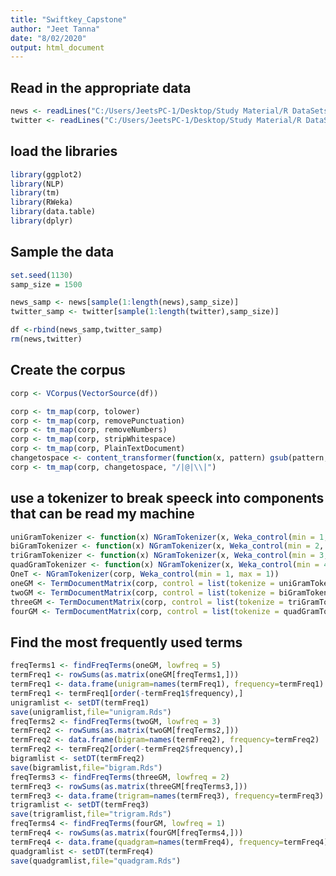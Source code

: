 ---
title: "Swiftkey_Capstone"
author: "Jeet Tanna"
date: "8/02/2020"
output: html_document
---

## Read in the appropriate data

```{r}


news <- readLines("C:/Users/JeetsPC-1/Desktop/Study Material/R DataSets/Coursera-SwiftKey/final/en_US/en_US.news.txt", encoding="UTF-8", skipNul = TRUE, warn = TRUE)
twitter <- readLines("C:/Users/JeetsPC-1/Desktop/Study Material/R DataSets/Coursera-SwiftKey/final/en_US/en_US.twitter.txt",encoding="UTF-8", skipNul = TRUE, warn = TRUE)

```

## load the libraries

```{r}
library(ggplot2)
library(NLP)
library(tm)
library(RWeka)
library(data.table)
library(dplyr)
```

## Sample the data

```{r}
set.seed(1130)
samp_size = 1500

news_samp <- news[sample(1:length(news),samp_size)]
twitter_samp <- twitter[sample(1:length(twitter),samp_size)]

df <-rbind(news_samp,twitter_samp)
rm(news,twitter)
```

## Create the corpus
```{r}
corp <- VCorpus(VectorSource(df))

corp <- tm_map(corp, tolower)
corp <- tm_map(corp, removePunctuation)
corp <- tm_map(corp, removeNumbers)
corp <- tm_map(corp, stripWhitespace)
corp <- tm_map(corp, PlainTextDocument)
changetospace <- content_transformer(function(x, pattern) gsub(pattern, " ", x))
corp <- tm_map(corp, changetospace, "/|@|\\|")
```

## use a tokenizer to break speeck into components that can be read my machine

```{r}
uniGramTokenizer <- function(x) NGramTokenizer(x, Weka_control(min = 1, max = 1))
biGramTokenizer <- function(x) NGramTokenizer(x, Weka_control(min = 2, max = 2))
triGramTokenizer <- function(x) NGramTokenizer(x, Weka_control(min = 3, max = 3))
quadGramTokenizer <- function(x) NGramTokenizer(x, Weka_control(min = 4, max = 4))
OneT <- NGramTokenizer(corp, Weka_control(min = 1, max = 1))
oneGM <- TermDocumentMatrix(corp, control = list(tokenize = uniGramTokenizer))
twoGM <- TermDocumentMatrix(corp, control = list(tokenize = biGramTokenizer))
threeGM <- TermDocumentMatrix(corp, control = list(tokenize = triGramTokenizer))
fourGM <- TermDocumentMatrix(corp, control = list(tokenize = quadGramTokenizer))
```

## Find the most frequently used terms

```{r}
freqTerms1 <- findFreqTerms(oneGM, lowfreq = 5)
termFreq1 <- rowSums(as.matrix(oneGM[freqTerms1,]))
termFreq1 <- data.frame(unigram=names(termFreq1), frequency=termFreq1)
termFreq1 <- termFreq1[order(-termFreq1$frequency),]
unigramlist <- setDT(termFreq1)
save(unigramlist,file="unigram.Rds")
freqTerms2 <- findFreqTerms(twoGM, lowfreq = 3)
termFreq2 <- rowSums(as.matrix(twoGM[freqTerms2,]))
termFreq2 <- data.frame(bigram=names(termFreq2), frequency=termFreq2)
termFreq2 <- termFreq2[order(-termFreq2$frequency),]
bigramlist <- setDT(termFreq2)
save(bigramlist,file="bigram.Rds")
freqTerms3 <- findFreqTerms(threeGM, lowfreq = 2)
termFreq3 <- rowSums(as.matrix(threeGM[freqTerms3,]))
termFreq3 <- data.frame(trigram=names(termFreq3), frequency=termFreq3)
trigramlist <- setDT(termFreq3)
save(trigramlist,file="trigram.Rds")
freqTerms4 <- findFreqTerms(fourGM, lowfreq = 1)
termFreq4 <- rowSums(as.matrix(fourGM[freqTerms4,]))
termFreq4 <- data.frame(quadgram=names(termFreq4), frequency=termFreq4)
quadgramlist <- setDT(termFreq4)
save(quadgramlist,file="quadgram.Rds")

```


